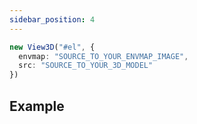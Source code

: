 ```yaml
---
sidebar_position: 4
---
```



<OptionDescriptor type="string | null" defaultVal="null" />

```ts
new View3D("#el", {
  envmap: "SOURCE_TO_YOUR_ENVMAP_IMAGE",
  src: "SOURCE_TO_YOUR_3D_MODEL"
})
```

## Example
<View3D src="/model/meshopt/alarm.glb" envmap="/texture/spruit_sunrise_1k.hdr" showExampleCode />
